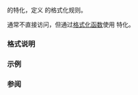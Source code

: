 {{cpp/title|formatter{{small|&lt;std::chrono::year_month_day&gt;}}}}
{{cpp/chrono/year_month_day/navbar}}

{{ddcl|header=chrono|since=c++20|
template&lt; class CharT &gt;
struct formatter&lt;std::chrono::year_month_day, CharT&gt;;
}}

{{lc|std::formatter}} 的特化，定义 {{lc|std::chrono::year_month_day}} 的格式化规则。

通常不直接访问，但通过[[cpp/utility/format|格式化函数]]使用 {{lc|std::formatter}} 特化。

===格式说明===
{{cpp/chrono/format spec begin}}
{{cpp/chrono/format spec rows/year}}
{{cpp/chrono/format spec rows/month}}
{{cpp/chrono/format spec rows/day}}
{{cpp/chrono/format spec rows/weekday}}
{{cpp/chrono/format spec rows/date}}
{{cpp/chrono/format spec fail}}
{{cpp/chrono/format spec rows/time}}
{{cpp/chrono/format spec rows/count}}
{{cpp/chrono/format spec rows/zone}}
{{cpp/chrono/format spec rows/others}}
{{cpp/chrono/format spec end}}

===示例===
{{example}}

===参阅===
{{dsc begin}}
{{dsc inc|cpp/utility/format/dsc format}}
{{dsc end}}

{{langlinks|de|en|es|ja|ru}}